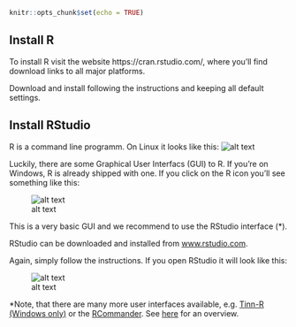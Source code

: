 ```r
knitr::opts_chunk$set(echo = TRUE)
```

## Install R 

To install R visit the website https://cran.rstudio.com/, where you'll find download links to all major platforms. 

Download and install following the instructions and keeping all default settings.


## Install RStudio

R is a command line programm. On Linux it looks like this:
![alt text](../figures/rterminal.png)

Luckily, there are some Graphical User Interfacs (GUI) to R. 
If you're on Windows, R is already shipped with one.
If you click on the R icon you'll see something like this:

![alt text](https://upload.wikimedia.org/wikipedia/commons/thumb/9/94/Regression_cercle_coope_gruntz_GNU_R.png/800px-Regression_cercle_coope_gruntz_GNU_R.png)

This is a very basic GUI and we recommend to use the RStudio interface (*).

RStudio can be downloaded and installed from [www.rstudio.com](https://www.rstudio.com/products/RStudio/#Desktop).

Again, simply follow the instructions. 
If you open RStudio it will look like this:

![alt text](../figures/rstudio_basic.png)



*Note, that there are many more user interfaces available, e.g. [Tinn-R (Windows only)](http://www.sciviews.org/Tinn-R/) or the [RCommander](http://socserv.mcmaster.ca/jfox/Misc/Rcmdr/). See [here](http://www.sciviews.org/_rgui/) for an overview.
